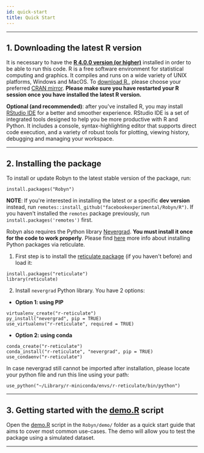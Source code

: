 ```yaml
---
id: quick-start
title: Quick Start
---
```



---
## 1. Downloading the latest R version

It is necessary to have the [**R 4.0.0 version (or higher)**](https://www.r-project.org/) installed in order to be able to run this code. R is a free software environment for statistical computing and graphics. It compiles and runs on a wide variety of UNIX platforms, Windows and MacOS. To
[download R.](https://cran.r-project.org/mirrors.html), please choose your
preferred [CRAN mirror](https://cran.r-project.org/mirrors.html). **Please make sure you have restarted your R session once you have installed the latest R version.**

**Optional (and recommended)**: after you've installed R, you may install [RStudio IDE](https://www.rstudio.com/products/rstudio/download/) for a better and smoother experience. RStudio IDE is a set of integrated tools designed to help you be more productive with R and Python. It includes a console, syntax-highlighting editor that supports direct code execution, and a variety of robust tools for plotting, viewing history, debugging and managing your workspace.

---
## 2. Installing the package

To install or update Robyn to the latest stable version of the package, run:
```
install.packages("Robyn")
```

**NOTE**: If you're interested in installing the latest or a specific **dev version** instead, run `remotes::install_github("facebookexperimental/Robyn/R")`. If you haven't installed the `remotes` package previously, run `install.packages('remotes')` first.

Robyn also requires the Python library [Nevergrad](https://facebookresearch.github.io/nevergrad/).
**You must install it once for the code to work properly**. Please find [here](https://rstudio.github.io/reticulate/articles/python_packages.html) more info about installing Python packages via reticulate.

1. First step is to install the [reticulate package](https://rstudio.github.io/reticulate/) (if you haven't before) and load it:
```
install.packages("reticulate")
library(reticulate)
```
2. Install `nevergrad` Python library. You have 2 options:

- **Option 1: using PIP**

```
virtualenv_create("r-reticulate")
py_install("nevergrad", pip = TRUE)
use_virtualenv("r-reticulate", required = TRUE)
```

- **Option 2: using conda**

```
conda_create("r-reticulate")
conda_install("r-reticulate", "nevergrad", pip = TRUE)
use_condaenv("r-reticulate")
```

In case nevergrad still cannot be imported after installation, please locate your python file and run this line using your path:
```
use_python("~/Library/r-miniconda/envs/r-reticulate/bin/python")
```

---
## 3. Getting started with the [demo.R](https://github.com/facebookexperimental/Robyn/blob/main/demo/demo.R) script

Open the [demo.R](https://github.com/facebookexperimental/Robyn/blob/main/demo/demo.R) script in the `Robyn/demo/` folder as a quick start guide that aims to cover most common use-cases.
The demo will allow you to test the package using a simulated dataset.

---

